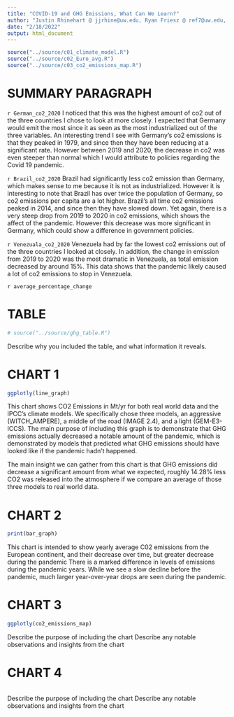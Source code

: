 ---
title: "COVID-19 and GHG Emissions, What Can We Learn?"
author: "Justin Rhinehart @ jjrhine@uw.edu, Ryan Friesz @ ref7@uw.edu, Tom Jubin @ tomjubin@uw.edu, Liam Dale @ liamdale@uw.edu"
date: "2/18/2022"
output: html_document
---

<!-- 
[]INSERT P01
[]WRITE AUDIENCE PARAGRAPH
[]WRITE SUMMARY PARAGRAPH
[x]LINK CHARTS/TABLES 
-->

<!-- SOURCING FILES -->
```{r, source, echo = FALSE, warning=FALSE, include=FALSE}
source("../source/c01_climate_model.R")
source("../source/c02_Euro_avg.R")
source("../source/c03_co2_emissions_map.R")
```

<!-- VARIABLES!!!
average_percentage_change <- AVG. MODEL EMISSIONS VS REAL WORLD PERCENT DIFF. (14.28% decrease)
German_co2_2020 <- GERMANY CO2 2020
Brazil_c02_2020 <- BRAZIL CO2 2020
Venezuala_co2_2020 <- VENEZUALA CO2 2020
-->

# SUMMARY PARAGRAPH
`r German_co2_2020` I noticed that this was the highest amount of co2 out of the three  countries I chose to look at more closely. I expected that Germany would emit the most since it as seen as the most industrialized out of the three variables. An interesting trend I see with Germany's co2 emissions is that they peaked in 1979, and since then they have been reducing at a significant rate. However between 2019 and 2020, the decrease in co2 was even steeper than normal which I would attribute to policies regarding the Covid 19 pandemic.

`r Brazil_co2_2020` Brazil had significantly less co2 emission than Germany, which makes sense to me because it is not as industrialized. However it is interesting to note that Brazil has over twice the population of Germany, so co2 emissions per capita are a lot higher. Brazil's all time co2 emissions peaked in 2014, and since then they have slowed down. Yet again, there is a very steep drop from 2019 to 2020 in co2 emissions, which shows the affect of the pandemic. However this decrease was more significant in Germany, which could show a difference in government policies.

`r Venezuala_co2_2020` Venezuela had by far the lowest co2 emissions out of the three countries I looked at closely. In addition, the change in emission from 2019 to 2020 was the most dramatic in Venezuela, as total emission decreased by around 15%. This data shows that the pandemic likely caused a lot of co2 emissions to stop in Venezuela. 

`r average_percentage_change`

# TABLE
```{r}
# source("../source/ghg_table.R")
```
Describe why you included the table, and what information it reveals.

# CHART 1
```{r, echo = FALSE, warning=FALSE}
ggplotly(line_graph)
```
This chart shows CO2 Emissions in Mt/yr for both real world data and the IPCC's climate models. We specifically chose three models, an aggressive (WITCH_AMPERE), a middle of the road (IMAGE 2.4), and a light (GEM-E3-ICCS). The main purpose of including this graph is to demonstrate that GHG emissions actually decreased a notable amount of the pandemic, which is demonstrated by models that predicted what GHG emissions should have looked like if the pandemic hadn't happened.

The main insight we can gather from this chart is that GHG emissions did decrease a significant amount from what we expected, roughly 14.28% less CO2 was released into the atmosphere if we compare an average of those three models to real world data.

# CHART 2
```{r, echo = FALSE, warning=FALSE}
print(bar_graph)
```
This chart is intended to show yearly average C02 emissions from the European continent, and their decrease over time, but greater decrease during the pandemic
There is a marked difference in levels of emissions during the pandemic years. While we see a slow decline before the pandemic, much larger year-over-year drops are seen during the pandemic.


# CHART 3
```{r, echo = FALSE, warning=FALSE}
ggplotly(co2_emissions_map)
```
Describe the purpose of including the chart
Describe any notable observations and insights from the chart

# CHART 4
```{r, echo = FALSE, warning=FALSE}

```
Describe the purpose of including the chart
Describe any notable observations and insights from the chart